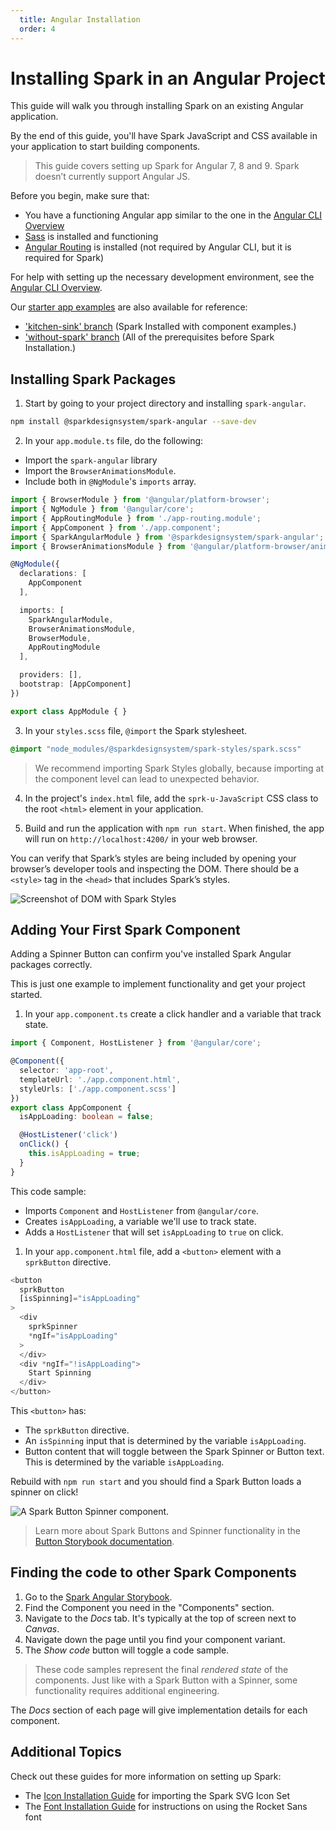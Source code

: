 ```yaml
---
  title: Angular Installation
  order: 4
---
```


# Installing Spark in an Angular Project

This guide will walk you through
installing Spark on an
existing Angular application.

By the end of this guide, you'll have
Spark JavaScript and CSS available
in your application to start
building components.

> This guide covers setting up Spark for
Angular 7, 8 and 9. Spark doesn’t
currently support Angular JS.

Before you begin, make sure that:
 - You have a functioning Angular app similar
to the one in the [Angular CLI Overview](https://angular.io/cli)
- <a href="https://sass-lang.com/" target="_blank">Sass</a> is installed and functioning
- <a href="https://angular.io/guide/router" target="_blank">Angular Routing</a> is installed
(not required by Angular CLI, but it is required for Spark)

For help with setting up the
necessary development environment, see the
[Angular CLI Overview](https://angular.io/cli).

Our <a href="https://github.com/sparkdesignsystem/spark-starter-angular/" target="_blank">starter app examples</a> are also available for reference:
- ['kitchen-sink' branch](https://github.com/sparkdesignsystem/spark-starter-angular/tree/kitchen-sink) (Spark Installed with component examples.)
- ['without-spark' branch](https://github.com/sparkdesignsystem/spark-starter-angular/tree/without-spark) (All of the prerequisites before Spark Installation.)

## Installing Spark Packages

1. Start by going to your project
directory and installing `spark-angular`.

``` bash
npm install @sparkdesignsystem/spark-angular --save-dev
```

2. In your `app.module.ts` file, do the following:
- Import the `spark-angular` library
- Import the `BrowserAnimationsModule`.
- Include both in `@NgModule`'s `imports` array.

``` typescript
import { BrowserModule } from '@angular/platform-browser';
import { NgModule } from '@angular/core';
import { AppRoutingModule } from './app-routing.module';
import { AppComponent } from './app.component';
import { SparkAngularModule } from '@sparkdesignsystem/spark-angular';
import { BrowserAnimationsModule } from '@angular/platform-browser/animations';

@NgModule({
  declarations: [
    AppComponent
  ],

  imports: [
    SparkAngularModule,
    BrowserAnimationsModule,
    BrowserModule,
    AppRoutingModule
  ],

  providers: [],
  bootstrap: [AppComponent]
})

export class AppModule { }
```

3. In your `styles.scss` file, `@import` the Spark
stylesheet.

``` scss
@import "node_modules/@sparkdesignsystem/spark-styles/spark.scss"
```

> We recommend importing Spark Styles globally, because importing at the component level can lead to unexpected behavior.

4. In the project's `index.html` file, add the `sprk-u-JavaScript` CSS class to the root `<html>` element
in your application.

5. Build and run the application with
`npm run start`. When finished, the app will run on `http://localhost:4200/`
in your web browser.

You can verify that Spark’s
styles are being included by
opening your browser’s developer
tools and inspecting the DOM.
There should be a `<style>`
tag in the `<head>` that includes
Spark’s styles.

<div class="sprk-u-Measure">
  <img
    class="sprk-u-mbm"
    src={styleCheck}
    alt="Screenshot of DOM with Spark Styles"/>
</div>

## Adding Your First Spark Component
Adding a Spinner Button can confirm you've installed Spark Angular packages correctly.

This is just one example to implement functionality and get your project started.

1. In your `app.component.ts` create a click handler and a variable that track state.
``` typescript
import { Component, HostListener } from '@angular/core';

@Component({
  selector: 'app-root',
  templateUrl: './app.component.html',
  styleUrls: ['./app.component.scss']
})
export class AppComponent {
  isAppLoading: boolean = false;

  @HostListener('click')
  onClick() {
    this.isAppLoading = true;
  }
}
```
This code sample:
- Imports `Component` and `HostListener` from `@angular/core`.
- Creates `isAppLoading`, a variable we'll use to track state.
- Adds a `HostListener` that will set `isAppLoading` to `true` on click.

1. In your `app.component.html` file, add a `<button>` element with a `sprkButton` directive.

``` typescript
<button
  sprkButton
  [isSpinning]="isAppLoading"
>
  <div
    sprkSpinner
    *ngIf="isAppLoading"
  >
  </div>
  <div *ngIf="!isAppLoading">
    Start Spinning
  </div>
</button>
```
This `<button>` has:
- The `sprkButton` directive.
- An `isSpinning` input that is determined by the variable `isAppLoading`.
- Button content that will toggle between the Spark Spinner or Button text. This is determined by the variable `isAppLoading`.

Rebuild with `npm run start` and you should find a Spark Button loads a spinner on click!

<div class="sprk-u-Measure">
  <img
    class="sprk-u-mbm"
    style="margin: auto; display: block;"
    src={spinnergif}
    alt="A Spark Button Spinner component."/>
</div>

> Learn more about Spark Buttons and Spinner functionality in the [Button Storybook documentation](https://angular.sparkdesignsystem.com/?path=/docs/components-button--primary).

## Finding the code to other Spark Components

1. Go to the [Spark Angular Storybook](https://angular.sparkdesignsystem.com/).
2. Find the Component you need in the "Components" section.
3. Navigate to the *Docs* tab. It's typically at the top of screen next to *Canvas*.
4. Navigate down the page until you find your component variant.
5. The *Show code* button will toggle a code sample.

> These code samples represent the final *rendered state* of the components. Just like with a Spark Button with a Spinner, some functionality requires additional engineering.

The *Docs* section of each page will give implementation details for each component.

## Additional Topics
Check out these guides for more information on setting up Spark:

- The [Icon Installation Guide](/installing-spark/installing-icons)
for importing the Spark SVG Icon Set
- The [Font Installation Guide](/installing-spark/installing-fonts) for instructions
on using the Rocket Sans font
